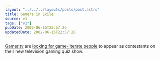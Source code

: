 ```yaml
---
layout: "../../../layouts/posts/post.astro"
title: Gamers in Exile
source: v1
tags: ["v1"]
pubDate: 2002-06-15T22:57:26
updatedDate: 2002-06-15T22:57:26
---
```


[Gamer.tv][1] are [looking for game-literate people][2] to appear as contestants on their new television gaming quiz show.

[1]: http://www.gamer.tv/ "Gamer.tv"
[2]: http://www.gamer.tv/page/feature/3174176.htm "Gamer.tv: New Gaming Quiz Show"

